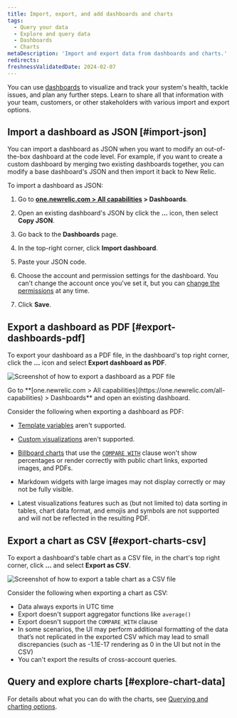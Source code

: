 ```yaml
---
title: Import, export, and add dashboards and charts
tags:
  - Query your data
  - Explore and query data
  - Dashboards
  - Charts
metaDescription: 'Import and export data from dashboards and charts.'
redirects:
freshnessValidatedDate: 2024-02-07
---
```


You can use [dashboards](/docs/query-your-data/explore-query-data/dashboards/introduction-dashboards/) to visualize and track your system's health, tackle issues, and plan any further steps. Learn to share all that information with your team, customers, or other stakeholders with various import and export options.

## Import a dashboard as JSON [#import-json]

You can import a dashboard as JSON when you want to modify an out-of-the-box dashboard at the code level. For example, if you want to create a custom dashboard by merging two existing dashboards together, you can modify a base dashboard's JSON and then import it back to New Relic.

To import a dashboard as JSON:

1. Go to <DNT>**[one.newrelic.com > All capabilities](https://one.newrelic.com/all-capabilities) > Dashboards**</DNT>.

2. Open an existing dashboard's JSON by click the <DNT>**...**</DNT> icon, then select <DNT>**Copy JSON**</DNT>.

3. Go back to the <DNT>**Dashboards**</DNT> page.

4. In the top-right corner, click <DNT>**Import dashboard**</DNT>.

5. Paste your JSON code.

6. Choose the account and permission settings for the dashboard. You can't change the account once you've set it, but you can [change the permissions](/docs/query-your-data/explore-query-data/dashboards/manage-your-dashboard/#dash-settings) at any time.

7. Click <DNT>**Save**</DNT>.

## Export a dashboard as PDF [#export-dashboards-pdf]

To export your dashboard as a PDF file, in the dashboard's top right corner, click the <DNT>**...**</DNT> icon and select <DNT>**Export dashboard as PDF**</DNT>.

<img
  title="Export dashboard as PDF"
  alt="Screenshot of how to export a dashboard as a PDF file"
  src="/images/dashboards_screenshot-full_export-pdf.webp"
/>

<figcaption>
  Go to <DNT>**[one.newrelic.com > All capabilities](https://one.newrelic.com/all-capabilities) > Dashboards**</DNT> and open an existing dashboard.
</figcaption>

Consider the following when exporting a dashboard as PDF:

* [Template variables](/docs/query-your-data/explore-query-data/dashboards/dashboard-template-variables/#requirements) aren't supported.

* [Custom visualizations](/docs/query-your-data/explore-query-data/dashboards/add-custom-visualizations-your-dashboards/) aren't supported.

* [Billboard charts](/docs/query-your-data/explore-query-data/use-charts/chart-types/#widget-billboard) that use the [`COMPARE WITH`](/docs/nrql/nrql-syntax-clauses-functions/#sel-compare) clause won't show percentages or render correctly with public chart links, exported images, and PDFs.

* Markdown widgets with large images may not display correctly or may not be fully visible.

* Latest visualizations features such as (but not limited to) data sorting in tables, chart data format, and emojis and symbols are not supported and will not be reflected in the resulting PDF.

## Export a chart as CSV [#export-charts-csv]

To export a dashboard's table chart as a CSV file, in the chart's top right corner, click <DNT>**...**</DNT> and select <DNT>**Export as CSV**</DNT>.

<img
  title="Export chart as CSV"
  alt="Screenshot of how to export a table chart as a CSV file"
  src="/images/dashboards_screenshot-crop_export-csv.webp"
/>

Consider the following when exporting a chart as CSV:

* Data always exports in UTC time
* Export doesn't support aggregator functions like `average()`
* Export doesn't support the `COMPARE_WITH` clause
* In some scenarios, the UI may perform additional formatting of the data that’s not replicated in the exported CSV which may lead to small discrepancies (such as -1.1E-17 rendering as 0 in the UI but not in the CSV)
* You can't export the results of cross-account queries.

## Query and explore charts [#explore-chart-data]

For details about what you can do with the charts, see [Querying and charting options](/docs/new-relic-solutions/new-relic-one/ui-data/basic-ui-features/#data-analysis).